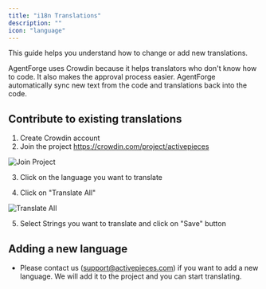 ```yaml
---
title: "i18n Translations"
description: ""
icon: "language"
---
```



This guide helps you understand how to change or add new translations.

AgentForge uses Crowdin because it helps translators who don't know how to code. It also makes the approval process easier. AgentForge automatically sync new text from the code and translations back into the code.

## Contribute to existing translations

1. Create Crowdin account
2. Join the project https://crowdin.com/project/activepieces

![Join Project](/resources/crowdin.png)

3. Click on the language you want to translate

4. Click on "Translate All"

![Translate All](/resources/crowdin-translate-all.png)

5. Select Strings you want to translate and click on "Save" button


## Adding a new language
- Please contact us (support@activepieces.com) if you want to add a new language. We will add it to the project and you can start translating.
